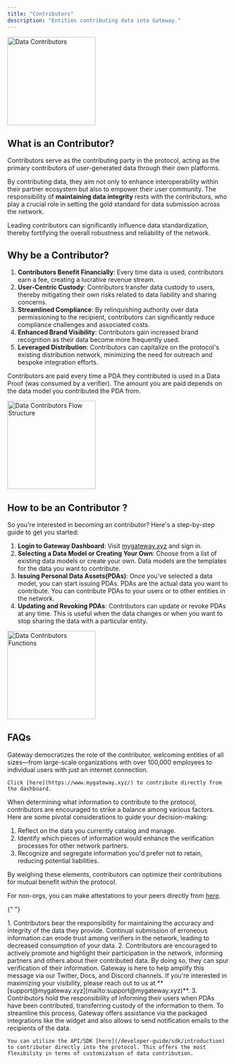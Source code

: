 ```yaml
---
title: "Contributors"
description: "Entities contributing data into Gateway."
---
```


<img
  height="200"
  src="/assets/roles/dataContributors.png"
  alt="Data Contributors"
/>

## What is an Contributor?

Contributors serve as the contributing party in the protocol, acting as the primary contributors of user-generated data through their own platforms.

By contributing data, they aim not only to enhance interoperability within their partner ecosystem but also to empower their user community. The responsibility of **maintaining data integrity** rests with the contributors, who play a crucial role in setting the gold standard for data submission across the network.

Leading contributors can significantly influence data standardization, thereby fortifying the overall robustness and reliability of the network.

## Why be a Contributor?

1. **Contributors Benefit Financially**: Every time data is used, contributors earn a fee, creating a lucrative revenue stream.
2. **User-Centric Custody**: Contributors transfer data custody to users, thereby mitigating their own risks related to data liability and sharing concerns.
3. **Streamlined Compliance**: By relinquishing authority over data permissioning to the recipient, contributors can significantly reduce compliance challenges and associated costs.
4. **Enhanced Brand Visibility**: Contributors gain increased brand recognition as their data become more frequently used.
5. **Leveraged Distribution**: Contributors can capitalize on the protocol's existing distribution network, minimizing the need for outreach and bespoke integration efforts.

Contributors are paid every time a PDA they contributed is used in a Data Proof (was consumed by a verifier). The amount you are paid depends on the data model you contributed the PDA from.

<img
  height="200"
  src="/assets/roles/dataContributors-flow-structure.png"
  alt="Data Contributors Flow Structure"
/>

## How to be an Contributor ?

So you're interested in becoming an contributor? Here's a step-by-step guide to get you started:

1. **Login to Gateway Dashboard**: Visit [mygateway.xyz](https://mygateway.xyz) and sign in.
2. **Selecting a Data Model or Creating Your Own**: Choose from a list of existing data models or create your own. Data models are the templates for the data you want to contribute.
3. **Issuing Personal Data Assets(PDAs)**: Once you've selected a data model, you can start issuing PDAs. PDAs are the actual data you want to contribute. You can contribute PDAs to your users or to other entities in the network.
4. **Updating and Revoking PDAs**: Contributors can update or revoke PDAs at any time. This is useful when the data changes or when you want to stop sharing the data with a particular entity.

<img
  height="200"
  src="/assets/roles/dataContributors-functions.png"
  alt="Data Contributors Functions"
/>

## FAQs

<AccordionGroup>
  <Accordion title="Who can contribute data?">
    Gateway democratizes the role of the contributor, welcoming entities of all sizes—from large-scale organizations with over 100,000 employees to individual users with just an internet connection.

    Click [here](https://www.mygateway.xyz/) to contribute directly from the dashboard.

  </Accordion>

  <Accordion title="What information should I contribute?">

When determining what information to contribute to the protocol, contributors are encouraged to strike a balance among various factors. Here are some pivotal considerations to guide your decision-making:

1. Reflect on the data you currently catalog and manage.
2. Identify which pieces of information would enhance the verification processes for other network partners.
3. Recognize and segregate information you'd prefer not to retain, reducing potential liabilities.

By weighing these elements, contributors can optimize their contributions for mutual benefit within the protocol.

For non-orgs, you can make attestations to your peers directly from [here](https://www.mygateway.xyz/).

  </Accordion>

{" "}

<Accordion title="What is the contributor responsible/liable for?">
  1. Contributors bear the responsibility for maintaining the accuracy and
  integrity of the data they provide. Continual submission of erroneous
  information can erode trust among verifiers in the network, leading to
  decreased consumption of your data. 2. Contributors are encouraged to actively
  promote and highlight their participation in the network, informing partners
  and others about their contributed data. By doing so, they can spur
  verification of their information. Gateway is here to help amplify this
  message via our Twitter, Docs, and Discord channels. If you're interested in
  maximizing your visibility, please reach out to us at
  **[support@mygateway.xyz](mailto:support@mygateway.xyz)**. 3. Contributors
  hold the responsibility of informing their users when PDAs have been
  contributed, transferring custody of the information to them. To streamline
  this process, Gateway offers assistance via the packaged integrations like the
  widget and also allows to send notification emails to the recipients of the
  data.
</Accordion>

  <Accordion title="How can I contributor data directly through the protocol?">

    You can utilize the API/SDK [here](/developer-guide/sdk/introduction) to contributor directly into the protocol. This offers the most flexibility in terms of customization of data contribution.

  </Accordion>

</AccordionGroup>
